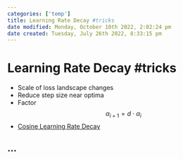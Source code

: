 ```yaml
---
categories: ['temp']
title: Learning Rate Decay #tricks
date modified: Monday, October 10th 2022, 2:02:24 pm
date created: Tuesday, July 26th 2022, 8:33:15 pm
---
```


# Learning Rate Decay #tricks
- Scale of loss landscape changes
- Reduce step size near optima
- Factor $$\alpha_{i+1} = d\cdot \alpha_i$$
- [Cosine Learning Rate Decay](Cosine%20Learning%20Rate%20Decay.qmd)

## …




